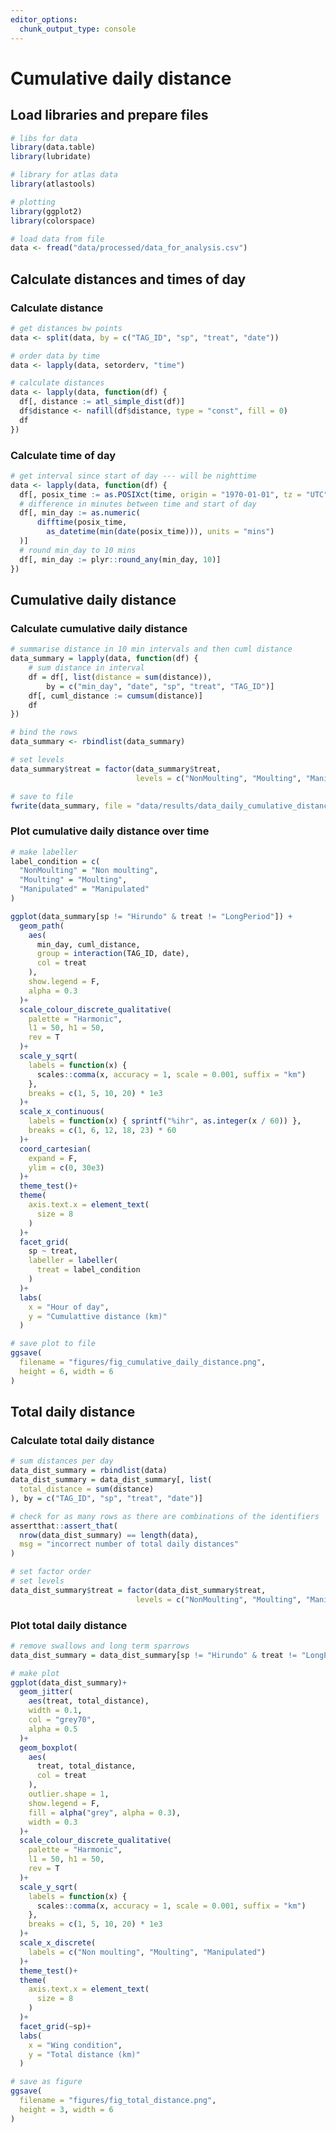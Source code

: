 ```yaml
---
editor_options: 
  chunk_output_type: console
---
```


# Cumulative daily distance

## Load libraries and prepare files

```r
# libs for data
library(data.table)
library(lubridate)

# library for atlas data
library(atlastools)

# plotting
library(ggplot2)
library(colorspace)
```

```r
# load data from file
data <- fread("data/processed/data_for_analysis.csv")
```

## Calculate distances and times of day

### Calculate distance

```r
# get distances bw points
data <- split(data, by = c("TAG_ID", "sp", "treat", "date"))

# order data by time
data <- lapply(data, setorderv, "time")

# calculate distances
data <- lapply(data, function(df) {
  df[, distance := atl_simple_dist(df)]
  df$distance <- nafill(df$distance, type = "const", fill = 0)
  df
})
```

### Calculate time of day

```r
# get interval since start of day --- will be nighttime
data <- lapply(data, function(df) {
  df[, posix_time := as.POSIXct(time, origin = "1970-01-01", tz = "UTC")]
  # difference in minutes between time and start of day
  df[, min_day := as.numeric(
      difftime(posix_time, 
        as_datetime(min(date(posix_time))), units = "mins")
  )]
  # round min_day to 10 mins
  df[, min_day := plyr::round_any(min_day, 10)]
})
```

## Cumulative daily distance

### Calculate cumulative daily distance

```r
# summarise distance in 10 min intervals and then cuml distance
data_summary = lapply(data, function(df) {
    # sum distance in interval
    df = df[, list(distance = sum(distance)), 
        by = c("min_day", "date", "sp", "treat", "TAG_ID")]
    df[, cuml_distance := cumsum(distance)]
    df
})

# bind the rows
data_summary <- rbindlist(data_summary)

# set levels
data_summary$treat = factor(data_summary$treat,
                            levels = c("NonMoulting", "Moulting", "Manipulated"))

# save to file
fwrite(data_summary, file = "data/results/data_daily_cumulative_distance.csv")
```

### Plot cumulative daily distance over time

```r
# make labeller
label_condition = c(
  "NonMoulting" = "Non moulting",
  "Moulting" = "Moulting",
  "Manipulated" = "Manipulated"
)

ggplot(data_summary[sp != "Hirundo" & treat != "LongPeriod"]) +
  geom_path(
    aes(
      min_day, cuml_distance,
      group = interaction(TAG_ID, date),
      col = treat
    ),
    show.legend = F,
    alpha = 0.3
  )+
  scale_colour_discrete_qualitative(
    palette = "Harmonic",
    l1 = 50, h1 = 50,
    rev = T
  )+
  scale_y_sqrt(
    labels = function(x) { 
      scales::comma(x, accuracy = 1, scale = 0.001, suffix = "km")
    },
    breaks = c(1, 5, 10, 20) * 1e3
  )+
  scale_x_continuous(
    labels = function(x) { sprintf("%ihr", as.integer(x / 60)) },
    breaks = c(1, 6, 12, 18, 23) * 60
  )+
  coord_cartesian(
    expand = F,
    ylim = c(0, 30e3)
  )+
  theme_test()+
  theme(
    axis.text.x = element_text(
      size = 8
    )
  )+
  facet_grid(
    sp ~ treat, 
    labeller = labeller(
      treat = label_condition
    )
  )+
  labs(
    x = "Hour of day",
    y = "Cumulattive distance (km)"
  )

# save plot to file
ggsave(
  filename = "figures/fig_cumulative_daily_distance.png",
  height = 6, width = 6
)
```

## Total daily distance

### Calculate total daily distance

```r
# sum distances per day
data_dist_summary = rbindlist(data)
data_dist_summary = data_dist_summary[, list(
  total_distance = sum(distance)
), by = c("TAG_ID", "sp", "treat", "date")]

# check for as many rows as there are combinations of the identifiers
assertthat::assert_that(
  nrow(data_dist_summary) == length(data),
  msg = "incorrect number of total daily distances"
)

# set factor order
# set levels
data_dist_summary$treat = factor(data_dist_summary$treat,
                            levels = c("NonMoulting", "Moulting", "Manipulated"))
```

### Plot total daily distance

```r
# remove swallows and long term sparrows
data_dist_summary = data_dist_summary[sp != "Hirundo" & treat != "LongPeriod"]

# make plot
ggplot(data_dist_summary)+
  geom_jitter(
    aes(treat, total_distance),
    width = 0.1,
    col = "grey70",
    alpha = 0.5
  )+
  geom_boxplot(
    aes(
      treat, total_distance,
      col = treat
    ),
    outlier.shape = 1,
    show.legend = F,
    fill = alpha("grey", alpha = 0.3),
    width = 0.3
  )+
  scale_colour_discrete_qualitative(
    palette = "Harmonic",
    l1 = 50, h1 = 50,
    rev = T
  )+
  scale_y_sqrt(
    labels = function(x) { 
      scales::comma(x, accuracy = 1, scale = 0.001, suffix = "km")
    },
    breaks = c(1, 5, 10, 20) * 1e3
  )+
  scale_x_discrete(
    labels = c("Non moulting", "Moulting", "Manipulated")
  )+
  theme_test()+
  theme(
    axis.text.x = element_text(
      size = 8
    )
  )+
  facet_grid(~sp)+
  labs(
    x = "Wing condition",
    y = "Total distance (km)"
  )

# save as figure
ggsave(
  filename = "figures/fig_total_distance.png",
  height = 3, width = 6
)
```

